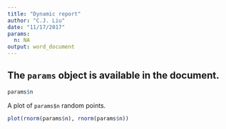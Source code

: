 ```yaml
---
title: "Dynamic report"
author: "C.J. Liu"
date: "11/17/2017"
params:
  n: NA
output: word_document
---
```


## The `params` object is available in the document.
```r
params$n
```


A plot of `params$n` random points.
```r
plot(rnorm(params$n), rnorm(params$n))
```


